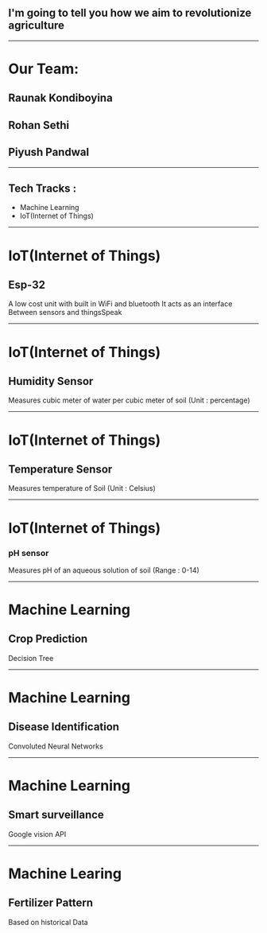 ## I'm going to tell you how we aim to revolutionize agriculture

---

# Our Team:
 ## Raunak Kondiboyina
 ## Rohan Sethi
 ## Piyush Pandwal

---

## Tech Tracks :
 - Machine Learning
 - IoT(Internet of Things)

---

# IoT(Internet of Things)
## Esp-32
 A low cost unit with 
 built in WiFi and bluetooth
 It acts as an interface 
 Between sensors and thingsSpeak


---

# IoT(Internet of Things)
## Humidity Sensor 
 Measures cubic meter of 
 water per cubic meter of soil
 (Unit : percentage)


---

# IoT(Internet of Things)
## Temperature Sensor 
 Measures temperature of Soil 
 (Unit : Celsius)


---

# IoT(Internet of Things)
### pH sensor  
 Measures pH of an aqueous 
 solution of soil 
 (Range : 0-14)

---

# Machine Learning
## Crop Prediction
 Decision Tree

---

# Machine Learning
## Disease Identification
 Convoluted Neural Networks

---



# Machine Learning
## Smart surveillance
 Google vision API

---

# Machine Learing
## Fertilizer Pattern 
 Based on historical Data
